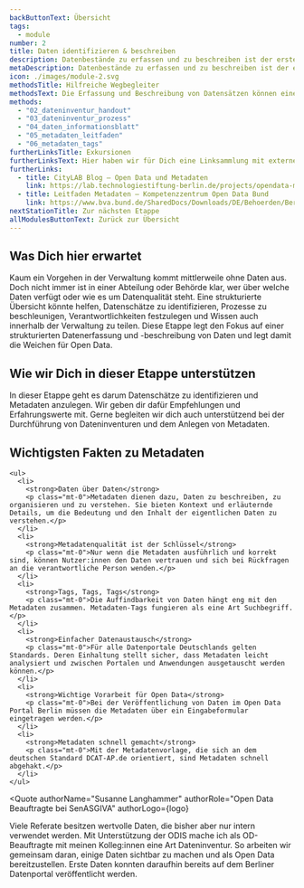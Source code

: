 ```yaml
---
backButtonText: Übersicht
tags:
  - module
number: 2
title: Daten identifizieren & beschreiben
description: Datenbestände zu erfassen und zu beschreiben ist der erste Schritt Richtung Open Data.
metaDescription: Datenbestände zu erfassen und zu beschreiben ist der erste Schritt Richtung Open Data
icon: ./images/module-2.svg
methodsTitle: Hilfreiche Wegbegleiter
methodsText: Die Erfassung und Beschreibung von Datensätzen können eine komplexe Aufgabe sein, bei der es ratsam ist, möglichst strukturiert vorzugehen. Die hier vorgestellten Hilfsmittel unterstützen dich konkret bei einer Dateninventur und dem Anlegen von Metadaten.
methods:
  - "02_dateninventur_handout"
  - "03_dateninventur_prozess"
  - "04_daten_informationsblatt"
  - "05_metadaten_leitfaden"
  - "06_metadaten_tags"
furtherLinksTitle: Exkursionen
furtherLinksText: Hier haben wir für Dich eine Linksammlung mit externen Ressourcen zusammengetragen. Falls Du noch tiefer ins Thema einsteigen willst – wünschen wir viel Spaß beim Stöbern!
furtherLinks:
  - title: CityLAB Blog – Open Data und Metadaten
    link: https://lab.technologiestiftung-berlin.de/projects/opendata-metadata-dcat-ap/de/
  - title: Leitfaden Metadaten – Kompetenzzentrum Open Data Bund
    link: https://www.bva.bund.de/SharedDocs/Downloads/DE/Behoerden/Beratung/Methoden/open_data_leitfaden_metadaten.pdf?__blob=publicationFile&v=6
nextStationTitle: Zur nächsten Etappe
allModulesButtonText: Zurück zur Übersicht
---
```


## Was Dich hier erwartet

Kaum ein Vorgehen in der Verwaltung kommt mittlerweile ohne Daten aus. Doch nicht immer ist in einer Abteilung oder Behörde klar, wer über welche Daten verfügt oder wie es um Datenqualität steht. Eine strukturierte Übersicht könnte helfen, Datenschätze zu identifizieren, Prozesse zu beschleunigen, Verantwortlichkeiten festzulegen und Wissen auch innerhalb der Verwaltung zu teilen. Diese Etappe legt den Fokus auf einer strukturierten Datenerfassung und -beschreibung von Daten und legt damit die Weichen für Open Data.

## Wie wir Dich in dieser Etappe unterstützen

In dieser Etappe geht es darum Datenschätze zu identifizieren und Metadaten anzulegen. Wir geben dir dafür Empfehlungen und Erfahrungswerte mit. Gerne begleiten wir dich auch unterstützend bei der Durchführung von Dateninventuren und dem Anlegen von Metadaten.

<TextContentSection class="bg-bg-alt px-4 sm:px-6">
    <h2>Wichtigsten Fakten zu Metadaten</h2>

    <ul>
      <li>
        <strong>Daten über Daten</strong>
        <p class="mt-0">Metadaten dienen dazu, Daten zu beschreiben, zu organisieren und zu verstehen. Sie bieten Kontext und erläuternde Details, um die Bedeutung und den Inhalt der eigentlichen Daten zu verstehen.</p>
      </li>
      <li>
        <strong>Metadatenqualität ist der Schlüssel</strong>
        <p class="mt-0">Nur wenn die Metadaten ausführlich und korrekt sind, können Nutzer:innen den Daten vertrauen und sich bei Rückfragen an die verantwortliche Person wenden.</p>
      </li>
      <li>
        <strong>Tags, Tags, Tags</strong>
        <p class="mt-0">Die Auffindbarkeit von Daten hängt eng mit den Metadaten zusammen. Metadaten-Tags fungieren als eine Art Suchbegriff.</p>
      </li>
      <li>
        <strong>Einfacher Datenaustausch</strong>
        <p class="mt-0">Für alle Datenportale Deutschlands gelten Standards. Deren Einhaltung stellt sicher, dass Metadaten leicht analysiert und zwischen Portalen und Anwendungen ausgetauscht werden können.</p>
      </li>
      <li>
        <strong>Wichtige Vorarbeit für Open Data</strong>
        <p class="mt-0">Bei der Veröffentlichung von Daten im Open Data Portal Berlin müssen die Metadaten über ein Eingabeformular eingetragen werden.</p>
      </li>
      <li>
        <strong>Metadaten schnell gemacht</strong>
        <p class="mt-0">Mit der Metadatenvorlage, die sich an dem deutschen Standard DCAT-AP.de orientiert, sind Metadaten schnell abgehakt.</p>
      </li>
    </ul>

</TextContentSection>


<Quote
  authorName="Susanne Langhammer"
  authorRole="Open Data Beauftragte bei SenASGIVA"
  authorLogo={logo}
>
  Viele Referate besitzen wertvolle Daten, die bisher aber nur intern verwendet
  werden. Mit Unterstützung der ODIS mache ich als OD-Beauftragte mit meinen
  Kolleg:innen eine Art Dateninventur. So arbeiten wir gemeinsam daran, einige
  Daten sichtbar zu machen und als Open Data bereitzustellen. Erste Daten
  konnten daraufhin bereits auf dem Berliner Datenportal veröffentlicht werden.
</Quote>
